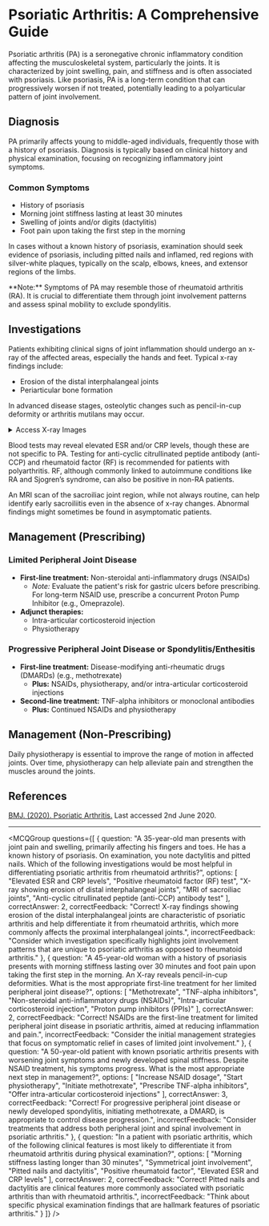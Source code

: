 
# Psoriatic Arthritis: A Comprehensive Guide

Psoriatic arthritis (PA) is a seronegative chronic inflammatory condition affecting the musculoskeletal system, particularly the joints. It is characterized by joint swelling, pain, and stiffness and is often associated with psoriasis. Like psoriasis, PA is a long-term condition that can progressively worsen if not treated, potentially leading to a polyarticular pattern of joint involvement.

## Diagnosis

PA primarily affects young to middle-aged individuals, frequently those with a history of psoriasis. Diagnosis is typically based on clinical history and physical examination, focusing on recognizing inflammatory joint symptoms.

### Common Symptoms

- History of psoriasis
- Morning joint stiffness lasting at least 30 minutes
- Swelling of joints and/or digits (dactylitis)
- Foot pain upon taking the first step in the morning

In cases without a known history of psoriasis, examination should seek evidence of psoriasis, including pitted nails and inflamed, red regions with silver-white plaques, typically on the scalp, elbows, knees, and extensor regions of the limbs.

<Callout emoji="⚠️">
**Note:** Symptoms of PA may resemble those of rheumatoid arthritis (RA). It is crucial to differentiate them through joint involvement patterns and assess spinal mobility to exclude spondylitis.
</Callout>

## Investigations

Patients exhibiting clinical signs of joint inflammation should undergo an x-ray of the affected areas, especially the hands and feet. Typical x-ray findings include:

- Erosion of the distal interphalangeal joints
- Periarticular bone formation

In advanced disease stages, osteolytic changes such as pencil-in-cup deformity or arthritis mutilans may occur.

<details>
<summary>Access X-ray Images</summary>

[X-ray images and interpretations are available here](https://radiopaedia.org/articles/psoriatic-arthritis?lang=gb).

</details>

Blood tests may reveal elevated ESR and/or CRP levels, though these are not specific to PA. Testing for anti-cyclic citrullinated peptide antibody (anti-CCP) and rheumatoid factor (RF) is recommended for patients with polyarthritis. RF, although commonly linked to autoimmune conditions like RA and Sjogren’s syndrome, can also be positive in non-RA patients.

An MRI scan of the sacroiliac joint region, while not always routine, can help identify early sacroiliitis even in the absence of x-ray changes. Abnormal findings might sometimes be found in asymptomatic patients.

## Management (Prescribing)

### Limited Peripheral Joint Disease

- **First-line treatment:** Non-steroidal anti-inflammatory drugs (NSAIDs)
  - *Note:* Evaluate the patient's risk for gastric ulcers before prescribing. For long-term NSAID use, prescribe a concurrent Proton Pump Inhibitor (e.g., Omeprazole).
- **Adjunct therapies:**
  - Intra-articular corticosteroid injection
  - Physiotherapy

### Progressive Peripheral Joint Disease or Spondylitis/Enthesitis

- **First-line treatment:** Disease-modifying anti-rheumatic drugs (DMARDs) (e.g., methotrexate)
  - **Plus:** NSAIDs, physiotherapy, and/or intra-articular corticosteroid injections
- **Second-line treatment:** TNF-alpha inhibitors or monoclonal antibodies
  - **Plus:** Continued NSAIDs and physiotherapy

## Management (Non-Prescribing)

Daily physiotherapy is essential to improve the range of motion in affected joints. Over time, physiotherapy can help alleviate pain and strengthen the muscles around the joints.

## References

[BMJ. (2020). Psoriatic Arthritis.](https://bestpractice.bmj.com/topics/en-gb/524) Last accessed 2nd June 2020.

---

<MCQGroup questions={[
  {
    question: "A 35-year-old man presents with joint pain and swelling, primarily affecting his fingers and toes. He has a known history of psoriasis. On examination, you note dactylitis and pitted nails. Which of the following investigations would be most helpful in differentiating psoriatic arthritis from rheumatoid arthritis?",
    options: [
      "Elevated ESR and CRP levels",
      "Positive rheumatoid factor (RF) test",
      "X-ray showing erosion of distal interphalangeal joints",
      "MRI of sacroiliac joints",
      "Anti-cyclic citrullinated peptide (anti-CCP) antibody test"
    ],
    correctAnswer: 2,
    correctFeedback: "Correct! X-ray findings showing erosion of the distal interphalangeal joints are characteristic of psoriatic arthritis and help differentiate it from rheumatoid arthritis, which more commonly affects the proximal interphalangeal joints.",
    incorrectFeedback: "Consider which investigation specifically highlights joint involvement patterns that are unique to psoriatic arthritis as opposed to rheumatoid arthritis."
  },
  {
    question: "A 45-year-old woman with a history of psoriasis presents with morning stiffness lasting over 30 minutes and foot pain upon taking the first step in the morning. An X-ray reveals pencil-in-cup deformities. What is the most appropriate first-line treatment for her limited peripheral joint disease?",
    options: [
      "Methotrexate",
      "TNF-alpha inhibitors",
      "Non-steroidal anti-inflammatory drugs (NSAIDs)",
      "Intra-articular corticosteroid injection",
      "Proton pump inhibitors (PPIs)"
    ],
    correctAnswer: 2,
    correctFeedback: "Correct! NSAIDs are the first-line treatment for limited peripheral joint disease in psoriatic arthritis, aimed at reducing inflammation and pain.",
    incorrectFeedback: "Consider the initial management strategies that focus on symptomatic relief in cases of limited joint involvement."
  },
  {
    question: "A 50-year-old patient with known psoriatic arthritis presents with worsening joint symptoms and newly developed spinal stiffness. Despite NSAID treatment, his symptoms progress. What is the most appropriate next step in management?",
    options: [
      "Increase NSAID dosage",
      "Start physiotherapy",
      "Initiate methotrexate",
      "Prescribe TNF-alpha inhibitors",
      "Offer intra-articular corticosteroid injections"
    ],
    correctAnswer: 3,
    correctFeedback: "Correct! For progressive peripheral joint disease or newly developed spondylitis, initiating methotrexate, a DMARD, is appropriate to control disease progression.",
    incorrectFeedback: "Consider treatments that address both peripheral joint and spinal involvement in psoriatic arthritis."
  },
  {
    question: "In a patient with psoriatic arthritis, which of the following clinical features is most likely to differentiate it from rheumatoid arthritis during physical examination?",
    options: [
      "Morning stiffness lasting longer than 30 minutes",
      "Symmetrical joint involvement",
      "Pitted nails and dactylitis",
      "Positive rheumatoid factor",
      "Elevated ESR and CRP levels"
    ],
    correctAnswer: 2,
    correctFeedback: "Correct! Pitted nails and dactylitis are clinical features more commonly associated with psoriatic arthritis than with rheumatoid arthritis.",
    incorrectFeedback: "Think about specific physical examination findings that are hallmark features of psoriatic arthritis."
  }
]} />